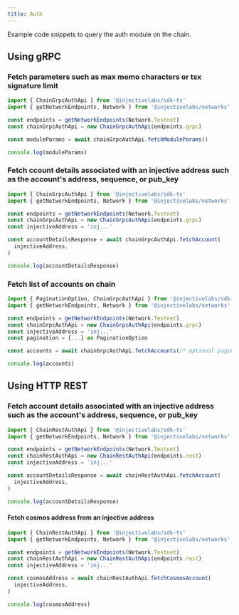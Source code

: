```yaml
---
title: Auth
---
```


Example code snippets to query the auth module on the chain.

## Using gRPC

### Fetch parameters such as max memo characters or tsx signature limit

```ts
import { ChainGrpcAuthApi } from '@injectivelabs/sdk-ts'
import { getNetworkEndpoints, Network } from '@injectivelabs/networks'

const endpoints = getNetworkEndpoints(Network.Testnet)
const chainGrpcAuthApi = new ChainGrpcAuthApi(endpoints.grpc)

const moduleParams = await chainGrpcAuthApi.fetchModuleParams()

console.log(moduleParams)
```

### Fetch ccount details associated with an injective address such as the account's address, sequence, or pub\_key

```ts
import { ChainGrpcAuthApi } from '@injectivelabs/sdk-ts'
import { getNetworkEndpoints, Network } from '@injectivelabs/networks'

const endpoints = getNetworkEndpoints(Network.Testnet)
const chainGrpcAuthApi = new ChainGrpcAuthApi(endpoints.grpc)
const injectiveAddress = 'inj...'

const accountDetailsResponse = await chainGrpcAuthApi.fetchAccount(
  injectiveAddress,
)

console.log(accountDetailsResponse)
```

### Fetch list of accounts on chain

```ts
import { PaginationOption, ChainGrpcAuthApi } from '@injectivelabs/sdk-ts'
import { getNetworkEndpoints, Network } from '@injectivelabs/networks'

const endpoints = getNetworkEndpoints(Network.Testnet)
const chainGrpcAuthApi = new ChainGrpcAuthApi(endpoints.grpc)
const injectiveAddress = 'inj...'
const pagination = {...} as PaginationOption

const accounts = await chainGrpcAuthApi.fetchAccounts(/* optional pagination params*/)

console.log(accounts)
```

## Using HTTP REST

### Fetch account details associated with an injective address such as the account's address, sequence, or pub\_key

```ts
import { ChainRestAuthApi } from '@injectivelabs/sdk-ts'
import { getNetworkEndpoints, Network } from '@injectivelabs/networks'

const endpoints = getNetworkEndpoints(Network.Testnet)
const chainRestAuthApi = new ChainRestAuthApi(endpoints.rest)
const injectiveAddress = 'inj...'

const accountDetailsResponse = await chainRestAuthApi.fetchAccount(
  injectiveAddress,
)

console.log(accountDetailsResponse)
```

#### Fetch cosmos address from an injective address

```ts
import { ChainRestAuthApi } from '@injectivelabs/sdk-ts'
import { getNetworkEndpoints, Network } from '@injectivelabs/networks'

const endpoints = getNetworkEndpoints(Network.Testnet)
const chainRestAuthApi = new ChainRestAuthApi(endpoints.rest)
const injectiveAddress = 'inj...'

const cosmosAddress = await chainRestAuthApi.fetchCosmosAccount(
  injectiveAddress,
)

console.log(cosmosAddress)
```
